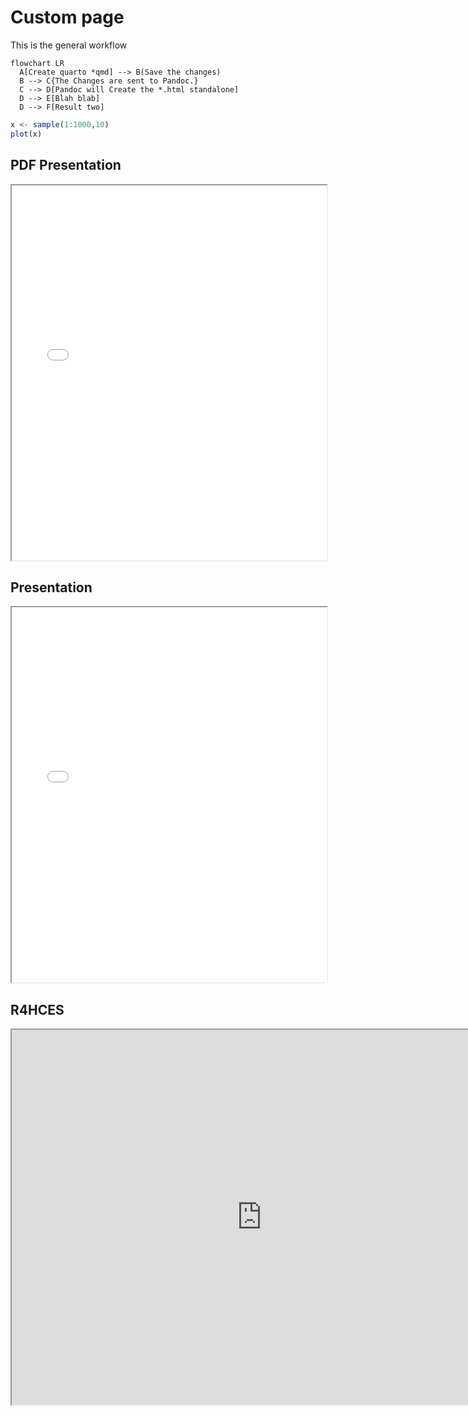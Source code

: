 # Custom page

This is the general workflow

```mermaid
flowchart LR
  A[Create quarto *qmd] --> B(Save the changes)
  B --> C{The Changes are sent to Pandoc.}
  C --> D[Pandoc will Create the *.html standalone]
  D --> E[Blah blab]
  D --> F[Result two]
```



:::{.callout-note}
```r
x <- sample(1:1000,10)
plot(x)
```
:::

## PDF Presentation
<iframe src="images/Sample_surveys1.pdf" width="100%" height="600px"></iframe>

## Presentation

<iframe src="images/StatsGroup.html" width="100%" height="600px" sandbox="allow-scripts allow-same-origin"></iframe>

## R4HCES

<iframe src="https://dzvoti.github.io/r4hces" width="800" height="600"></iframe>


